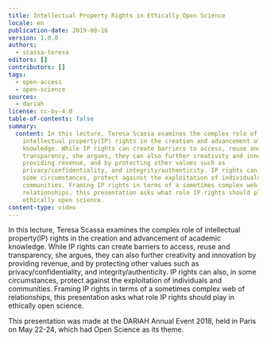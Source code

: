```yaml
---
title: Intellectual Property Rights in Ethically Open Science
locale: en
publication-date: 2019-08-16
version: 1.0.0
authors:
  - scassa-teresa
editors: []
contributors: []
tags:
  - open-access
  - open-science
sources:
  - dariah
license: cc-by-4.0
table-of-contents: false
summary:
  content: In this lecture, Teresa Scassa examines the complex role of
    intellectual property(IP) rights in the creation and advancement of academic
    knowledge. While IP rights can create barriers to access, reuse and
    transparency, she argues, they can also further creativity and innovation by
    providing revenue, and by protecting other values such as
    privacy/confidentiality, and integrity/authenticity. IP rights can also, in
    some circumstances, protect against the exploitation of individuals and
    communities. Framing IP rights in terms of a sometimes complex web of
    relationships, this presentation asks what role IP rights should play in
    ethically open science.
content-type: video
---
```

In this lecture, Teresa Scassa examines the complex role of intellectual property(IP) rights in the creation and advancement of academic knowledge. While IP rights can create barriers to access, reuse and transparency, she argues, they can also further creativity and innovation by providing revenue, and by protecting other values such as privacy/confidentiality, and integrity/authenticity. IP rights can also, in some circumstances, protect against the exploitation of individuals and communities. Framing IP rights in terms of a sometimes complex web of relationships, this presentation asks what role IP rights should play in ethically open science.

This presentation was made at the DARIAH Annual Event 2018, held in Paris on May 22-24, which had Open Science as its theme.

<VideoCard provider="youtube" id="Udly8zTIhL0" title="Intellectual Property Rights in Ethically Open Science" image="/assets/content/assets/en/resources/hosted/intellectual-property-rights-in-ethically-open-science/teresa-scassa-png" />
